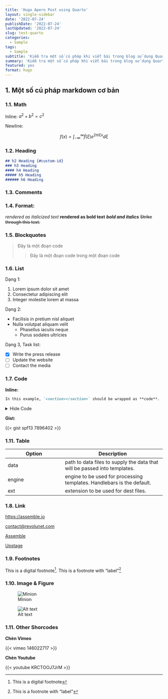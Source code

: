 ```yaml
---
title: 'Hugo Apero Post using Quarto'
layout: single-sidebar
date: '2022-07-24'
publishDate: '2022-07-24'
lastUpdated: '2022-07-24'
slug: test-quarto
categories:
  - Sample
tags:
  - Sample
subtitle: 'Kiểm tra một số cú pháp khi viết bài trong blog sử dụng Quarto.'
summary: 'Kiểm tra một số cú pháp khi viết bài trong blog sử dụng Quarto.'
featured: yes
format: hugo
---
```


## 1. Một số cú pháp markdown cơ bản

### 1.1. Math

Inline: $a^2 + b^2 = c^2$

Newline:

$$ f(x)=\int_{-\infty}^{\infty} \hat{f}(\xi) e^{2 \pi i \xi x} d \xi $$

### 1.2. Heading

``` markdown
## h2 Heading {#custom-id}
### h3 Heading
#### h4 Heading
##### h5 Heading
###### h6 Heading
```

### 1.3. Comments

<!--
This is a comment
-->

### 1.4. Format:

*rendered as italicized text* **rendered as bold text** ***bold and italics*** ~~Strike through this text.~~

### 1.5. Blockquotes

> Đây là một đoạn code
>
> > Đây là một đoạn code trong một đoạn code

### 1.6. List

Dạng 1:

1.  Lorem ipsum dolor sit amet
2.  Consectetur adipiscing elit
3.  Integer molestie lorem at massa

Dạng 2:

-   Facilisis in pretium nisl aliquet
-   Nulla volutpat aliquam velit
    -   Phasellus iaculis neque
    -   Purus sodales ultricies

Dạng 3, Task list:

-   [x] Write the press release
-   [ ] Update the website
-   [ ] Contact the media

### 1.7. Code

**Inline:**

``` markdown
In this example, `<section></section>` should be wrapped as **code**.
```

<details>
<summary>
Hide Code
</summary>

Lạ nhỉ

```python
import matplotlib.pyplot as plt
import numpy as np

t = np.arange(0.0, 2.0, 0.01)
s = 1 + np.sin(2*np.pi*t)
plt.plot(t, s)

plt.xlabel('time (s)')
plt.ylabel('voltage (mV)')
plt.title('About as simple as it gets, folks')
plt.grid(True)
plt.savefig("test.png")
plt.show()
```

Không hiểu thấu

</details>

**Gist:**

{{< gist spf13 7896402 >}}

### 1.11. Table

| Option | Description                                                               |
|--------------------------|----------------------------------------------|
| data   | path to data files to supply the data that will be passed into templates. |
| engine | engine to be used for processing templates. Handlebars is the default.    |
| ext    | extension to be used for dest files.                                      |

### 1.8. Link

<https://assemble.io>

[contact\@revolunet.com](mailto:contact@revolunet.com)

[Assemble](https://assemble.io)

[Upstage](https://github.com/upstage/ "Visit Upstage!")

### 1.9. Footnotes

This is a digital footnote[^1]. This is a footnote with "label"[^2]

[^1]: This is a digital footnote

[^2]: This is a footnote with "label"

### 1.10. Image & Figure

![Minion](https://octodex.github.com/images/minion.png)

![Alt text](https://octodex.github.com/images/stormtroopocat.jpg "The Stormtroopocat")

### 1.11. Other Shorcodes

**Chèn Vimeo**

{{< vimeo 146022717 >}}

**Chèn Youtube**

{{< youtube KRCTOOJ7JrM >}}